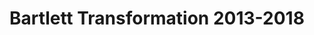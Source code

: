 ---
title: "Bartlett Transformation 2013-2018"
client: "UCL"
subtitle: ""
description: "The Bartlett School of Architecture underwent £30 million renovation between 2013 and 2017, transforming their former home Wates House into an award winning new building 22 Gordon Street. The school occupied a temporary home on Hampstead Road for the period of renovations. Alongside these renovations the school has also opened a new campus, Here East in Stratford. ScanLAB Projects captured all three buildings before & after their transformation, a unique record of life in the school in unprecedented detail."
background: 'hero.jpg'
tags: ['film', 'commercial']
---